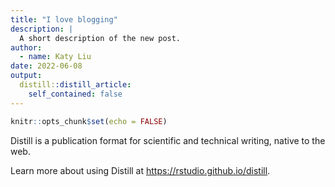 ```yaml
---
title: "I love blogging"
description: |
  A short description of the new post.
author:
  - name: Katy Liu
date: 2022-06-08
output:
  distill::distill_article:
    self_contained: false
---
```



```r
knitr::opts_chunk$set(echo = FALSE)
```

Distill is a publication format for scientific and technical writing, native to the web.

Learn more about using Distill at <https://rstudio.github.io/distill>.


